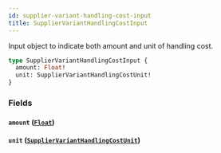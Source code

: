 ```yaml
---
id: supplier-variant-handling-cost-input
title: SupplierVariantHandlingCostInput
---
```


Input object to indicate both amount and unit of handling cost.

```graphql
type SupplierVariantHandlingCostInput {
  amount: Float!
  unit: SupplierVariantHandlingCostUnit!
}
```

### Fields

#### `amount` ([`Float`](/developers/supplier-apis/supply-api/graphql/reference/scalars/float))

#### `unit` ([`SupplierVariantHandlingCostUnit`](/developers/supplier-apis/supply-api/graphql/reference/enums/supplier-variant-handling-cost-unit))

